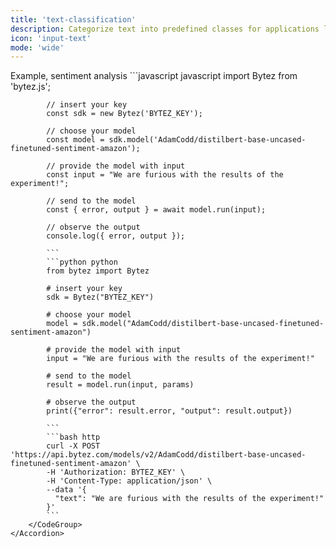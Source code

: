 ```yaml
---
title: 'text-classification'
description: Categorize text into predefined classes for applications like sentiment analysis, spam detection, and topic classification
icon: 'input-text'
mode: 'wide'
---
```


<AccordionGroup>
	<Accordion defaultOpen="true" title="Basic usage">
		Example, sentiment analysis
		<CodeGroup>
			```javascript javascript
			import Bytez from 'bytez.js';
			
			// insert your key
			const sdk = new Bytez('BYTEZ_KEY');
			
			// choose your model
			const model = sdk.model('AdamCodd/distilbert-base-uncased-finetuned-sentiment-amazon');
			
			// provide the model with input
			const input = "We are furious with the results of the experiment!";
			
			// send to the model
			const { error, output } = await model.run(input);
			
			// observe the output
			console.log({ error, output });
			
			```
			```python python
			from bytez import Bytez
			
			# insert your key
			sdk = Bytez("BYTEZ_KEY")
			
			# choose your model
			model = sdk.model("AdamCodd/distilbert-base-uncased-finetuned-sentiment-amazon")
			
			# provide the model with input
			input = "We are furious with the results of the experiment!"
			
			# send to the model
			result = model.run(input, params)
			
			# observe the output
			print({"error": result.error, "output": result.output})
			
			```
			```bash http
			curl -X POST 'https://api.bytez.com/models/v2/AdamCodd/distilbert-base-uncased-finetuned-sentiment-amazon' \
			-H 'Authorization: BYTEZ_KEY' \
			-H 'Content-Type: application/json' \
			--data '{
			  "text": "We are furious with the results of the experiment!"
			}'
			```
		</CodeGroup>
	</Accordion>
</AccordionGroup>
